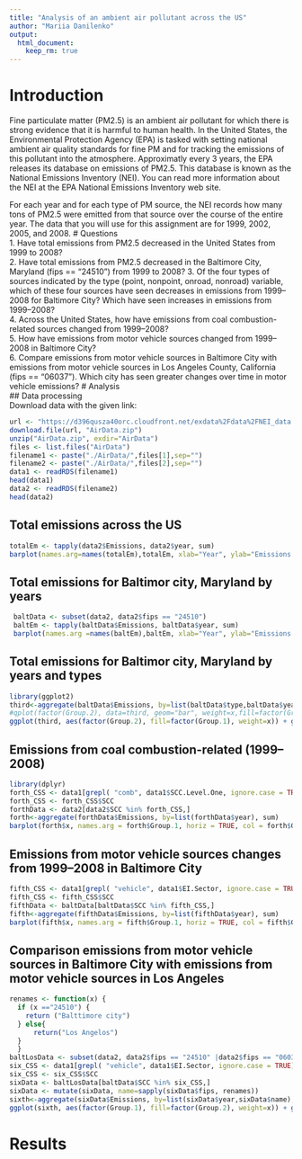 ```yaml
---
title: "Analysis of an ambient air pollutant across the US"
author: "Mariia Danilenko"
output: 
  html_document:
    keep_rm: true
---
```

# Introduction
Fine particulate matter (PM2.5) is an ambient air pollutant for which there is strong evidence that it is harmful to human health. In the United States, the Environmental Protection Agency (EPA) is tasked with setting national ambient air quality standards for fine PM and for tracking the emissions of this pollutant into the atmosphere. Approximatly every 3 years, the EPA releases its database on emissions of PM2.5. This database is known as the National Emissions Inventory (NEI). You can read more information about the NEI at the EPA National Emissions Inventory web site.

For each year and for each type of PM source, the NEI records how many tons of PM2.5 were emitted from that source over the course of the entire year. The data that you will use for this assignment are for 1999, 2002, 2005, and 2008.
# Questions  
1. Have total emissions from PM2.5 decreased in the United States from 1999 to 2008?   
2. Have total emissions from PM2.5 decreased in the Baltimore City, Maryland (fips == "24510") from 1999 to 2008? 
3. Of the four types of sources indicated by the type (point, nonpoint, onroad, nonroad) variable, which of these four sources have seen decreases in emissions from 1999–2008 for Baltimore City? Which have seen increases in emissions from 1999–2008?   
4. Across the United States, how have emissions from coal combustion-related sources changed from 1999–2008?  
5. How have emissions from motor vehicle sources changed from 1999–2008 in Baltimore City?    
6. Compare emissions from motor vehicle sources in Baltimore City with emissions from motor vehicle sources in Los Angeles County, California (fips == "06037"). Which city has seen greater changes over time in motor vehicle emissions?
# Analysis  
## Data processing  
Download data with the given link:  
```r
url <- "https://d396qusza40orc.cloudfront.net/exdata%2Fdata%2FNEI_data.zip"
download.file(url, "AirData.zip")
unzip("AirData.zip", exdir="AirData")
files <- list.files("AirData")
filename1 <- paste("./AirData/",files[1],sep="")
filename2 <- paste("./AirData/",files[2],sep="")
data1 <- readRDS(filename1)
head(data1)
data2 <- readRDS(filename2)
head(data2)
```
## Total emissions across the US
```r
totalEm <- tapply(data2$Emissions, data2$year, sum)
barplot(names.arg=names(totalEm),totalEm, xlab="Year", ylab="Emissions given in tons", pch=7, col="lightblue")
```
## Total emissions for Baltimor city, Maryland by years  
```r
 baltData <- subset(data2, data2$fips == "24510")
 baltEm <- tapply(baltData$Emissions, baltData$year, sum)
 barplot(names.arg =names(baltEm),baltEm, xlab="Year", ylab="Emissions   given in tons", pch=7, col="darkblue")
```
## Total emissions for Baltimor city, Maryland by years and types  
```r
library(ggplot2)
third<-aggregate(baltData$Emissions, by=list(baltData$type,baltData$year), sum)
#qplot(factor(Group.2), data=third, geom="bar", weight=x,fill=factor(Group.1))
ggplot(third, aes(factor(Group.2), fill=factor(Group.1), weight=x)) + geom_bar(position="dodge") + labs(x="Year", y="Emissions in tons", fill="Type")
```
## Emissions from coal combustion-related (1999–2008)
```r
library(dplyr)
forth_CSS <- data1[grepl( "comb", data1$SCC.Level.One, ignore.case = TRUE)& grepl("Comb", data1$SCC.Level.Four, ignore.case = TRUE), ]
forth_CSS <- forth_CSS$SCC
forthData <- data2[data2$SCC %in% forth_CSS,]
forth<-aggregate(forthData$Emissions, by=list(forthData$year), sum)
barplot(forth$x, names.arg = forth$Group.1, horiz = TRUE, col = forth$Group.1, xlab="Emissions given in tons", main="Emissions from coal combustion-related (1999–2008)")
```
## Emissions from motor vehicle sources changes from 1999–2008 in Baltimore City
```r
fifth_CSS <- data1[grepl( "vehicle", data1$EI.Sector, ignore.case = TRUE), ]
fifth_CSS <- fifth_CSS$SCC
fifthData <- baltData[baltData$SCC %in% fifth_CSS,]
fifth<-aggregate(fifthData$Emissions, by=list(fifthData$year), sum)
barplot(fifth$x, names.arg = fifth$Group.1, horiz = TRUE, col = fifth$Group.1, xlab="Emissions given in tons", main="Emissions from motor vehicle sources in Baltimore city")
```
## Comparison emissions from motor vehicle sources in Baltimore City with emissions from motor vehicle sources in Los Angeles  
```r
renames <- function(x) {
  if (x =="24510") {
    return ("Balttimore city")
  } else{
      return("Los Angelos")
  }
  }
baltLosData <- subset(data2, data2$fips == "24510" |data2$fips == "06037")
six_CSS <- data1[grepl( "vehicle", data1$EI.Sector, ignore.case = TRUE), ]
six_CSS <- six_CSS$SCC
sixData <- baltLosData[baltData$SCC %in% six_CSS,]
sixData <- mutate(sixData, name=sapply(sixData$fips, renames))
sixth<-aggregate(sixData$Emissions, by=list(sixData$year,sixData$name), sum)
ggplot(sixth, aes(factor(Group.1), fill=factor(Group.2), weight=x)) + geom_bar(position="dodge") + labs(x="Year", y="Emissions in tons", fill="City", title = "Comparison between Baltimore and Los Angelos")

```

# Results  
